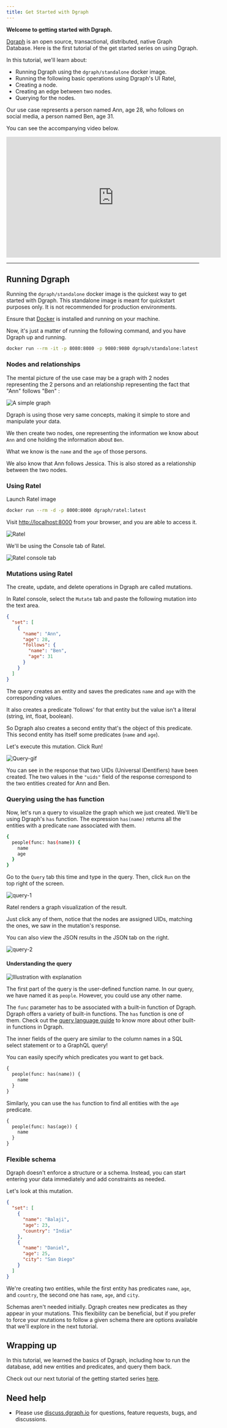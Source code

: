 ```yaml
---
title: Get Started with Dgraph
---
```


**Welcome to getting started with Dgraph.**

[Dgraph](https://dgraph.io) is an open source, transactional, distributed,
native Graph Database. Here is the first tutorial of the get started series on
using Dgraph.

In this tutorial, we'll learn about:

- Running Dgraph using the `dgraph/standalone` docker image.
- Running the following basic operations using Dgraph's UI Ratel,
- Creating a node.
- Creating an edge between two nodes.
- Querying for the nodes.

Our use case represents a person named Ann, age 28, who follows on social media,
a person named Ben, age 31.

You can see the accompanying video below.

<iframe
  width="560"
  height="315"
  src="https://www.youtube.com/embed/u73ovhDCPQQ"
  title="YouTube video player"
  frameborder="0"
  allow="accelerometer; autoplay; clipboard-write; encrypted-media; gyroscope; picture-in-picture"
  allowfullscreen
></iframe>

---

## Running Dgraph

Running the `dgraph/standalone` docker image is the quickest way to get started
with Dgraph. This standalone image is meant for quickstart purposes only. It is
not recommended for production environments.

Ensure that [Docker](https://docs.docker.com/install/) is installed and running
on your machine.

Now, it's just a matter of running the following command, and you have Dgraph up
and running.

```sh
docker run --rm -it -p 8080:8080 -p 9080:9080 dgraph/standalone:latest
```

### Nodes and relationships

The mental picture of the use case may be a graph with 2 nodes representing the
2 persons and an relationship representing the fact that "Ann" follows "Ben" :

![A simple graph](/images/dgraph/guides/get-started-with-dgraph/gs-1.png)

Dgraph is using those very same concepts, making it simple to store and
manipulate your data.

We then create two nodes, one representing the information we know about `Ann`
and one holding the information about `Ben`.

What we know is the `name` and the `age` of those persons.

We also know that Ann follows Jessica. This is also stored as a relationship
between the two nodes.

### Using Ratel

Launch Ratel image

```sh
docker run --rm -d -p 8000:8000 dgraph/ratel:latest
```

Visit [http://localhost:8000](http://localhost:8000) from your browser, and you
are able to access it.

![Ratel](/images/dgraph/guides/get-started-with-dgraph/gs-2.png)

We'll be using the Console tab of Ratel.

![Ratel console tab](/images/dgraph/guides/get-started-with-dgraph/gs-3.png)

### Mutations using Ratel

The create, update, and delete operations in Dgraph are called mutations.

In Ratel console, select the `Mutate` tab and paste the following mutation into
the text area.

```json
{
  "set": [
    {
      "name": "Ann",
      "age": 28,
      "follows": {
        "name": "Ben",
        "age": 31
      }
    }
  ]
}
```

The query creates an entity and saves the predicates `name` and `age` with the
corresponding values.

It also creates a predicate 'follows' for that entity but the value isn't a
literal (string, int, float, boolean).

So Dgraph also creates a second entity that's the object of this predicate. This
second entity has itself some predicates (`name` and `age`).

Let's execute this mutation. Click Run!

![Query-gif](/images/dgraph/guides/get-started-with-dgraph/mutate-example.gif)

You can see in the response that two UIDs (Universal IDentifiers) have been
created. The two values in the `"uids"` field of the response correspond to the
two entities created for Ann and Ben.

### Querying using the has function

Now, let's run a query to visualize the graph which we just created. We'll be
using Dgraph's `has` function. The expression `has(name)` returns all the
entities with a predicate `name` associated with them.

```sh
{
  people(func: has(name)) {
    name
    age
  }
}
```

Go to the `Query` tab this time and type in the query. Then, click `Run` on the
top right of the screen.

![query-1](/images/dgraph/guides/get-started-with-dgraph/query-1.png)

Ratel renders a graph visualization of the result.

Just click any of them, notice that the nodes are assigned UIDs, matching the
ones, we saw in the mutation's response.

You can also view the JSON results in the JSON tab on the right.

![query-2](/images/dgraph/guides/get-started-with-dgraph/query-2.png)

#### Understanding the query

![Illustration with explanation](/images/dgraph/guides/get-started-with-dgraph/explain-query-2.JPG)

The first part of the query is the user-defined function name. In our query, we
have named it as `people`. However, you could use any other name.

The `func` parameter has to be associated with a built-in function of Dgraph.
Dgraph offers a variety of built-in functions. The `has` function is one of
them. Check out the
[query language guide](https://dgraph.io/docs/query-language) to know more about
other built-in functions in Dgraph.

The inner fields of the query are similar to the column names in a SQL select
statement or to a GraphQL query!

You can easily specify which predicates you want to get back.

```graphql
{
  people(func: has(name)) {
    name
  }
}
```

Similarly, you can use the `has` function to find all entities with the `age`
predicate.

```graphql
{
  people(func: has(age)) {
    name
  }
}
```

### Flexible schema

Dgraph doesn't enforce a structure or a schema. Instead, you can start entering
your data immediately and add constraints as needed.

Let's look at this mutation.

```json
{
  "set": [
    {
      "name": "Balaji",
      "age": 23,
      "country": "India"
    },
    {
      "name": "Daniel",
      "age": 25,
      "city": "San Diego"
    }
  ]
}
```

We're creating two entities, while the first entity has predicates `name`,
`age`, and `country`, the second one has `name`, `age`, and `city`.

Schemas aren't needed initially. Dgraph creates new predicates as they appear in
your mutations. This flexibility can be beneficial, but if you prefer to force
your mutations to follow a given schema there are options available that we'll
explore in the next tutorial.

## Wrapping up

In this tutorial, we learned the basics of Dgraph, including how to run the
database, add new entities and predicates, and query them back.

Check out our next tutorial of the getting started series
[here](./basic-operations).

## Need help

- Please use [discuss.dgraph.io](https://discuss.dgraph.io) for questions,
  feature requests, bugs, and discussions.
